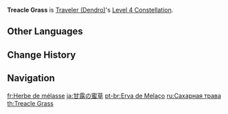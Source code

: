 {{Constellation Infobox
|image         = Constellation Treacle Grass.png
|character     = Traveler (Dendro)
|level         = 4
|description   = After the Lea Lotus Lamp triggers a Lotuslight Transfiguration, it will obtain 5 stacks of the Overflowing Lotuslight effect from the Passive Talent "[[Verdant Overgrowth]]."<br />You must have unlocked this Passive Talent first.
}}
'''Treacle Grass''' is [[Traveler (Dendro)]]'s [[Level 4 Constellation]].

==Other Languages==
{{Other Languages
|en      = Treacle Grass
|zhs     = 如饴的蜜草
|zhs_rm  = Rú Yí de Mìcǎo
|zht     = 如飴的蜜草
|zht_rm  = Rú Yí de Mìcǎo
|zh_tl   = 
|ja      = 甘露の蜜草
|ja_rm   = Kanro no Missou{{Assumed}}
|ja_tl   = Nectar Treacle Grass
|ko      = 달콤한 꿀풀
|ko_rm   = Dalkomhan Kkulpul
|ko_tl   = Sweet Allheal
|es      = Melaza herbácea
|es_tl   = Herb Treacle
|fr      = Herbe de mélasse
|fr_tl   = Treacle Herb
|ru      = Сахарная трава
|ru_tl   = Sugar Grass
|th      = Treacle Grass
|vi      = Bụi Cỏ Um Tùm
|vi_tl   = 
|de      = Zuckersüßes Gras
|de_tl   = Sugar-Sweet Grass
|id      = Treacle Grass
|pt      = Erva de Melaço
|pt_tl   = Treacle Herb
|tr      = Şekerli Ot
|tr_tl   = 
|it      = Erbadolce
|it_tl   = Sweetgrass
}}

==Change History==
{{Change History|3.0}}

==Navigation==
{{Talent Navbox|Traveler (Dendro)}}

[[fr:Herbe de mélasse]]
[[ja:甘露の蜜草]]
[[pt-br:Erva de Melaço]]
[[ru:Сахарная трава]]
[[th:Treacle Grass]]